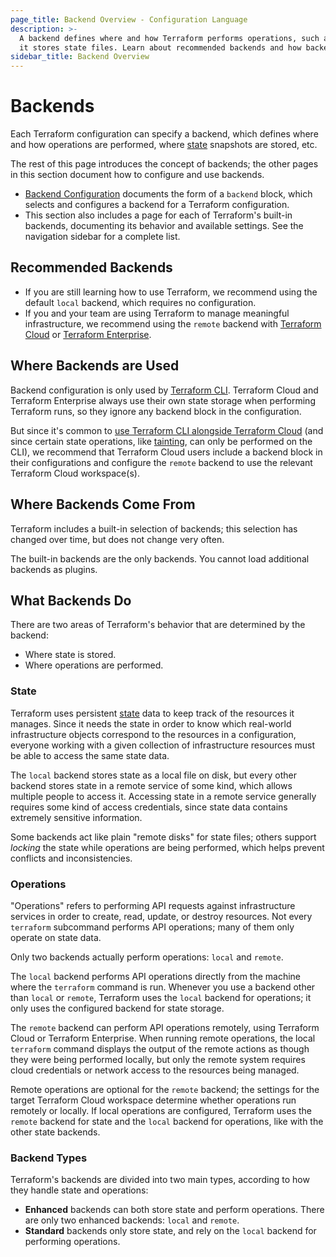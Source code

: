 ```yaml
---
page_title: Backend Overview - Configuration Language
description: >-
  A backend defines where and how Terraform performs operations, such as where
  it stores state files. Learn about recommended backends and how backends work.
sidebar_title: Backend Overview
---
```


# Backends

Each Terraform configuration can specify a backend, which defines where
and how operations are performed, where [state](/language/state)
snapshots are stored, etc.

The rest of this page introduces the concept of backends; the other pages in
this section document how to configure and use backends.

- [Backend Configuration](/language/settings/backends/configuration) documents the form
  of a `backend` block, which selects and configures a backend for a
  Terraform configuration.
- This section also includes a page for each of Terraform's built-in backends,
  documenting its behavior and available settings. See the navigation sidebar
  for a complete list.

## Recommended Backends

- If you are still learning how to use Terraform, we recommend using the default
  `local` backend, which requires no configuration.
- If you and your team are using Terraform to manage meaningful infrastructure,
  we recommend using the `remote` backend with [Terraform Cloud](/cloud-docs)
  or [Terraform Enterprise](/enterprise).

## Where Backends are Used

Backend configuration is only used by [Terraform CLI](/cli).
Terraform Cloud and Terraform Enterprise always use their own state storage when
performing Terraform runs, so they ignore any backend block in the
configuration.

But since it's common to
[use Terraform CLI alongside Terraform Cloud](/cloud-docs/run/cli)
(and since certain state operations, like [tainting](/cli/commands/taint),
can only be performed on the CLI), we recommend that Terraform Cloud users
include a backend block in their configurations and configure the `remote`
backend to use the relevant Terraform Cloud workspace(s).

## Where Backends Come From

Terraform includes a built-in selection of backends; this selection has changed
over time, but does not change very often.

The built-in backends are the only backends. You cannot load additional backends
as plugins.

## What Backends Do

There are two areas of Terraform's behavior that are determined by the backend:

- Where state is stored.
- Where operations are performed.

### State

Terraform uses persistent [state](/language/state) data to keep track of
the resources it manages. Since it needs the state in order to know which
real-world infrastructure objects correspond to the resources in a
configuration, everyone working with a given collection of infrastructure
resources must be able to access the same state data.

The `local` backend stores state as a local file on disk, but every other
backend stores state in a remote service of some kind, which allows multiple
people to access it. Accessing state in a remote service generally requires some
kind of access credentials, since state data contains extremely sensitive
information.

Some backends act like plain "remote disks" for state files; others support
_locking_ the state while operations are being performed, which helps prevent
conflicts and inconsistencies.

### Operations

"Operations" refers to performing API requests against infrastructure services
in order to create, read, update, or destroy resources. Not every `terraform`
subcommand performs API operations; many of them only operate on state data.

Only two backends actually perform operations: `local` and `remote`.

The `local` backend performs API operations directly from the machine where the
`terraform` command is run. Whenever you use a backend other than `local` or
`remote`, Terraform uses the `local` backend for operations; it only uses the
configured backend for state storage.

The `remote` backend can perform API operations remotely, using Terraform Cloud
or Terraform Enterprise. When running remote operations, the local `terraform`
command displays the output of the remote actions as though they were being
performed locally, but only the remote system requires cloud credentials or
network access to the resources being managed.

Remote operations are optional for the `remote` backend; the settings for the
target Terraform Cloud workspace determine whether operations run remotely or
locally. If local operations are configured, Terraform uses the `remote` backend
for state and the `local` backend for operations, like with the other state
backends.

### Backend Types

Terraform's backends are divided into two main types, according to how they
handle state and operations:

- **Enhanced** backends can both store state and perform operations. There are
  only two enhanced backends: `local` and `remote`.
- **Standard** backends only store state, and rely on the `local` backend for
  performing operations.
